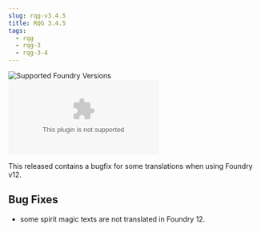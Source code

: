 ```yaml
---
slug: rqg-v3.4.5
title: RQG 3.4.5
tags:
  - rqg
  - rqg-3
  - rqg-3-4
---
```


![Supported Foundry Versions](https://img.shields.io/endpoint?url=https://foundryshields.com/version?url=https://github.com/sun-dragon-cult/fvtt-system-rqg/releases/download/v3.4.5/system.json)
![Download Count](https://img.shields.io/github/downloads/sun-dragon-cult/fvtt-system-rqg/v3.4.5/rqg.zip)

This released contains a bugfix for some translations when using Foundry v12.

## Bug Fixes

- some spirit magic texts are not translated in Foundry 12.
  <GithubIssue issue="713" repo="fvtt-system-rqg" />
